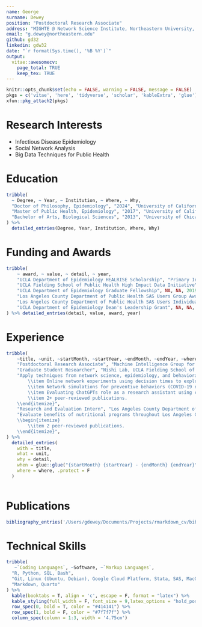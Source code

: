 ```yaml
---
name: George
surname: Dewey
position: "Postdoctoral Research Associate"
address: "MIGHTE @ Network Science Institute, Northeastern University, Boston, MA, 02115"
email: "g.dewey@northeastern.edu"
github: gd32
linkedin: gdw32
date: "`r format(Sys.time(), '%B %Y')`"
output:
  vitae::awesomecv:
    page_total: TRUE
    keep_tex: TRUE
---
```


```r
knitr::opts_chunk$set(echo = FALSE, warning = FALSE, message = FALSE)
pkgs = c('vitae', 'here', 'tidyverse', 'scholar', 'kableExtra', 'glue')
xfun::pkg_attach2(pkgs)
```

# Research Interests

 * Infectious Disease Epidemiology
 * Social Network Analysis
 * Big Data Techniques for Public Health

# Education

```r
tribble(
  ~ Degree, ~ Year, ~ Institution, ~ Where, ~ Why,
  "Doctor of Philosophy, Epidemiology", "2024", "University of California, Los Angeles", "Los Angeles, CA", "Dissertation - Harnessing Network Data to Address Scientific Challenges",
  "Master of Public Health, Epidemiology", "2017", "University of California, Los Angeles", "Los Angeles, CA", NA,
  "Bachelor of Arts, Biological Sciences", "2013", "University of Chicago", "Chicago, IL", NA
) %>% 
  detailed_entries(Degree, Year, Institution, Where, Why)

```

# Funding and Awards

```r
tribble(
    ~ award, ~ value, ~ detail, ~ year,
    "UCLA Department of Epidemiology HEALRISE Scholarship", "Primary Investigator: $20,000", "Title: 'Predicting Infectious Disease Outbreaks Using Early Warning Signals to Mitigate Racial and Ethnic Disparities", 2022,
    "UCLA Fielding School of Public Health High Impact Data Initiative", "Co-Investigator: $14,000", "Title: Simulations, Experiments, and Big Data Analytics to Model Human Behavior", 2021,
    "UCLA Department of Epidemiology Graduate Fellowship", NA, NA, 2019,
    "Los Angeles County Department of Public Health SAS Users Group Award", NA, NA, 2019, 
    "Los Angeles County Department of Public Health SAS Users Individual Award", NA, NA, 2018,
    "UCLA Department of Epidemiology Dean's Leadership Grant", NA, NA, 2015,
) %>% detailed_entries(detail, value, award, year)

```

# Experience

```r
tribble(
    ~title, ~unit, ~startMonth, ~startYear, ~endMonth, ~endYear, ~where, ~detail,
    "Postdoctoral Research Associate", "Machine Intelligence Group for the Betterment of Health and the Environment", "June", 2024, "Present", NA, "Boston, MA", "Develop forecasting and early warning systems for infectious disease outbreaks (focusing on the United States).",
    "Graduate Student Researcher", "Nishi Lab, UCLA Fielding School of Public Health", "September", 2019, "May", 2024, "Los Angeles, CA", 
    "Apply techniques from network science, epidemiology, and behavioral science to address problems relevant to public health. \\begin{itemize}
        \\item Online network experiments using decision times to explore the relationship between cooperative and punishment decisions.
        \\item Network simulations for preventive behaviors (COVID-19 non-pharmaceutical interventions, lung cancer screening).
        \\item Evaluating ChatGPTs role as a research assistant using citation networks.
        \\item 2+ peer-reviewed publications.
    \\end{itemize}",
    "Research and Evaluation Intern", "Los Angeles County Department of Public Health, Division of Chronic Disease and Injury Prevention", "June", 2016, "July", 2017, "Los Angeles, CA", 
    "Evaluate benefits of nutritional programs throughout Los Angeles County using survey and sales data.
    \\begin{itemize}
        \\item 2 peer-reviewed publications.
    \\end{itemize}",
) %>%
  detailed_entries(
    with = title,
    what = unit,
    why = detail,
    when = glue::glue("{startMonth} {startYear} - {endMonth} {endYear}",.na = ""),
    where = where, .protect = F
  )
  
```

# Publications

```r
bibliography_entries('/Users/gdewey/Documents/Projects/rmarkdown_cv/bibliography.bib')
```

# Technical Skills

```r
tribble(
   ~`Coding Languages`, ~Software, ~`Markup Languages`,
  "R, Python, SQL, Bash",
  "Git, Linux (Ubuntu, Debian), Google Cloud Platform, Stata, SAS, MacOS/Windows",
  "Markdown, Quarto"
) %>%
  kable(booktabs = T, align = 'c', escape = F, format = "latex") %>%
  kable_styling(full_width = F, font_size = 9,latex_options = "hold_position") %>% 
  row_spec(0, bold = T, color = "#414141") %>% 
  row_spec(1, bold = F, color = "#7f7f7f") %>% 
  column_spec(column = 1:3, width = '4.75cm')
```

